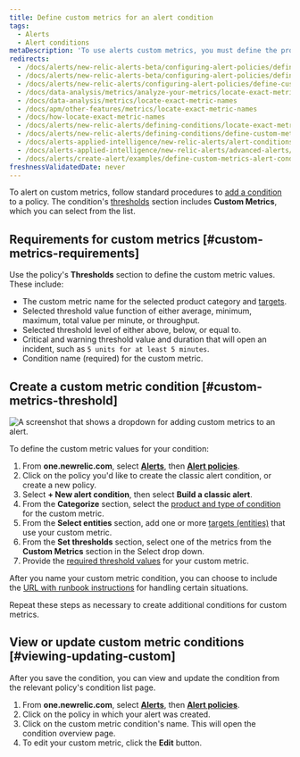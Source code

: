 ```yaml
---
title: Define custom metrics for an alert condition
tags:
  - Alerts
  - Alert conditions
metaDescription: 'To use alerts custom metrics, you must define the product and entity, select the exact custom metric name, and define the thresholds.'
redirects:
  - /docs/alerts/new-relic-alerts-beta/configuring-alert-policies/defining-custom-metrics-alert-condition
  - /docs/alerts/new-relic-alerts-beta/configuring-alert-policies/define-custom-metrics-alert-condition
  - /docs/alerts/new-relic-alerts/configuring-alert-policies/define-custom-metrics-alert-condition
  - /docs/data-analysis/metrics/analyze-your-metrics/locate-exact-metric-names
  - /docs/data-analysis/metrics/locate-exact-metric-names
  - /docs/apm/other-features/metrics/locate-exact-metric-names
  - /docs/how-locate-exact-metric-names
  - /docs/alerts/new-relic-alerts/defining-conditions/locate-exact-metric-names
  - /docs/alerts/new-relic-alerts/defining-conditions/define-custom-metrics-alert-condition
  - /docs/alerts-applied-intelligence/new-relic-alerts/alert-conditions/define-custom-metrics-alert-condition
  - /docs/alerts-applied-intelligence/new-relic-alerts/advanced-alerts/advanced-techniques/define-custom-metrics-alert-condition
  - /docs/alerts/create-alert/examples/define-custom-metrics-alert-condition
freshnessValidatedDate: never
---
```


To alert on custom metrics, follow standard procedures to [add a condition](/docs/alerts/alert-conditions/create-alert-conditions/#create-policy) to a policy. The condition's [thresholds](/docs/alerts/alert-conditions/set-thresholds) section includes <DNT>**Custom Metrics**</DNT>, which you can select from the list.

## Requirements for custom metrics [#custom-metrics-requirements]

Use the policy's <DNT>**Thresholds**</DNT> section to define the custom metric values. These include:

* The custom metric name for the selected product category and [targets](/docs/new-relic-solutions/get-started/glossary/#alert-target).
* Selected threshold value function of either average, minimum, maximum, total value per minute, or throughput.
* Selected threshold level of either above, below, or equal to.
* Critical and warning threshold value and duration that will open an incident, such as `5 units for at least 5 minutes`.
* Condition name (required) for the custom metric.

## Create a custom metric condition [#custom-metrics-threshold]

<img
  title="Set custom metrics on your alerts"
  alt="A screenshot that shows a dropdown for adding custom metrics to an alert."
  src="/images/alerts_screenshot-crop_custom-metrics.webp"
/>

To define the custom metric values for your condition:

1. From <DNT>**one.newrelic.com**</DNT>, select [<DNT>**Alerts**</DNT>](https://one.newrelic.com/alerts-ai), then [<DNT>**Alert policies**</DNT>](https://one.newrelic.com/alerts-ai/condition-builder/policy-list).
2. Click on the policy you'd like to create the classic alert condition, or create a new policy.
3. Select <DNT>**+ New alert condition**</DNT>, then select <DNT>**Build a classic alert**</DNT>.
4. From the <DNT>**Categorize**</DNT> section, select the [product and type of condition](/docs/alerts-applied-intelligence/new-relic-alerts/alert-conditions/create-alert-conditions) for the custom metric.
5. From the <DNT>**Select entities**</DNT> section, add one or more [targets (entities)](/docs/new-relic-solutions/get-started/glossary/#alert-target) that use your custom metric.
6. From the <DNT>**Set thresholds**</DNT> section, select one of the metrics from the <DNT>**Custom Metrics**</DNT> section in the Select drop down.
7. Provide the [required threshold values](#custom-metrics-requirements) for your custom metric.

After you name your custom metric condition, you can choose to include the [URL with runbook instructions](/docs/alerts/alert-conditions/provide-runbook/) for handling certain situations.

Repeat these steps as necessary to create additional conditions for custom metrics.

## View or update custom metric conditions [#viewing-updating-custom]

After you save the condition, you can view and update the condition from the relevant policy's condition list page.

1. From <DNT>**one.newrelic.com**</DNT>, select [<DNT>**Alerts**</DNT>](https://one.newrelic.com/alerts-ai), then [<DNT>**Alert policies**</DNT>](https://one.newrelic.com/alerts-ai/condition-builder/policy-list).
2. Click on the policy in which your alert was created.
3. Click on the custom metric condition's name. This will open the condition overview page.
4. To edit your custom metric, click the <DNT>**Edit**</DNT> button.
